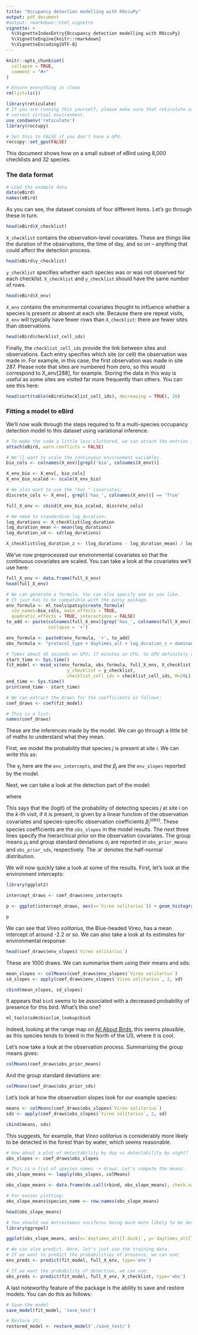 ```yaml
---
title: "Occupancy detection modelling with ROccuPy"
output: pdf_document
#output: rmarkdown::html_vignette
vignette: >
  %\VignetteIndexEntry{Occupancy detection modelling with ROccuPy}
  %\VignetteEngine{knitr::rmarkdown}
  %\VignetteEncoding{UTF-8}
---
```


```r
knitr::opts_chunk$set(
  collapse = TRUE,
  comment = "#>"
)
```

```r
# Ensure everything is clean
rm(list=ls())

library(reticulate)
# If you are running this yourself, please make sure that reticulate uses the 
# correct virtual environment.
use_condaenv('reticulate')
library(roccupy)

```

```r
# Set this to FALSE if you don't have a GPU.
roccupy::set_gpu(FALSE)
```

This document shows how on a small subset of eBird using 8,000 checklists and 32 species.

### The data format

```r
# Load the example data
data(eBird)
names(eBird)
```

As you can see, the dataset consists of four different items. Let's go through these in turn.

```r
head(eBird$X_checklist)
```
`X_checklist` contains the observation-level covariates. These are things like the duration of the observations, the time of day, and so on -- anything that could affect the detection process.

```r
head(eBird$y_checklist)
```
`y_checklist` specifies whether each species was or was not observed for each checklist. `X_checklist` and `y_checklist` should have the same number of rows.

```r
head(eBird$X_env)
```
`X_env` contains the environmental covariates thought to influence whether a species is present or absent at each site. Because there are repeat visits, `X_env` will typically have fewer rows than `X_checklist`: there are fewer sites than observations.

```r
head(eBird$checklist_cell_ids)
```
Finally, the `checklist_cell_ids` provide the link between sites and observations. Each entry specifies which site (or cell) the observation was made in. For example, in this case, the first observation was made in site 287. Please note that sites are numbered from zero, so this would correspond to X_env[288], for example. Storing the data in this way is useful as some sites are visited far more frequently than others. You can see this here:

```r
head(sort(table(eBird$checklist_cell_ids), decreasing = TRUE), 20)
```

### Fitting a model to eBird

We'll now walk through the steps required to fit a multi-species occupancy detection model to this dataset using variational inference.

```r
# To make the code a little less cluttered, we can attach the entries in "eBird":
attach(eBird, warn.conflicts = FALSE)

# We'll want to scale the continuous environment variables.
bio_cols <- colnames(X_env)[grepl('bio', colnames(X_env))]

X_env_bio <- X_env[, bio_cols]
X_env_bio_scaled <- scale(X_env_bio)

# We also want to use the "has_" covariates:
discrete_cols <- X_env[, grepl('has_', colnames(X_env))] == 'True'

full_X_env <- cbind(X_env_bio_scaled, discrete_cols)
```

```r
# We need to standardise log_duration:
log_durations <- X_checklist$log_duration
log_duration_mean <- mean(log_durations)
log_duration_sd <- sd(log_durations)

X_checklist$log_duration_z <- (log_durations - log_duration_mean) / log_duration_sd
```

We've now preprocessed our environmental covariates so that the continuous covariates are scaled. You can take a look at the covariates we'll use here:

```r
full_X_env <- data.frame(full_X_env)
head(full_X_env)
```

```r
# We can generate a formula. You can also specify one as you like.
# It just has to be compatible with the patsy package.
env_formula <- ml_tools$patsy$create_formula(
  cov_names=bio_cols, main_effects = TRUE,  
  quadratic_effects = TRUE, interactions = FALSE)
to_add <- paste(colnames(full_X_env)[grep('has_', colnames(full_X_env))], 
                collapse = '+')

env_formula <- paste0(env_formula, '+', to_add)
obs_formula <- "protocol_type + daytimes_alt + log_duration_z + dominant_land_cover"
```

```r
# Takes about 45 seconds on GPU; 17 minutes on CPU. So GPU definitely recommended!
start_time <- Sys.time()
fit_model <- msod_vi(env_formula, obs_formula, full_X_env, X_checklist, 
                       y_checklist = y_checklist,
                       checklist_cell_ids = checklist_cell_ids, M=20L)
end_time <- Sys.time()
print(end_time - start_time)
```
```r
# We can extract the draws for the coefficients as follows:
coef_draws <- coef(fit_model)

# This is a list:
names(coef_draws)
```

These are the inferences made by the model. We can go through a little bit of maths to understand what they mean.

First, we model the probability that species $j$ is present at site $i$. We can write this as:

\begin{align}
y_{ij} \sim \textrm{Bern}(\Psi_{ij}), \\
  \textrm{logit}(\Psi_{ij}) = {x}_i^\intercal {\beta}_j + \gamma_j, \\
  {\beta_j} \stackrel{iid}{\sim} \mathcal{N}(0, I), \\
  \gamma_j \stackrel{iid}{\sim} \mathcal{N}(0, 10^2).
\end{align}

The $\gamma_j$ here are the `env_intercepts`, and the $\beta_j$ are the `env_slopes` reported by the model. 

Next, we can take a look at the detection part of the model:

\begin{align}
  p(s_{ijk} = 1 \mid y_{ij} = 1) &= p_{ijk}, \\
  \textrm{logit}(p_{ijk}) &= {x}_{ik}^{(obs)\intercal} {\beta}^{(obs)}_j,
\end{align}

where

\begin{align}
  \beta_{jl}^{(obs)} &\stackrel{iid}{\sim} \mathcal{N}(\mu_l, \sigma_l^2), \\
  \mu_l &\stackrel{iid}{\sim} \mathcal{N}(0, 1), \\
  \sigma_l &\stackrel{iid}{\sim} \mathcal{H}(1).
\end{align}

This says that the (logit) of the probability of detecting species $j$ at site $i$ on the $k$-th visit, if it is present, is given by a linear function of the observation covariates and species-specific observation coefficients $\beta_j^{(obs)}$. These species coefficients are the `obs_slopes` in the model results. The next three lines specify the hierarchical prior on the observation covariates. The group means $\mu_l$ and group standard deviations $\sigma_l$ are reported in `obs_prior_means` and `obs_prior_sds`, respectively. The $\mathcal{H}$ denotes the half-normal distribution.

We will now quickly take a look at some of the results. First, let's look at the environment intercepts:

```r
library(ggplot2)

intercept_draws <- coef_draws$env_intercepts

p <- ggplot(intercept_draws, aes(x=`Vireo solitarius`)) + geom_histogram() + theme_classic()

p
```

We can see that _Vireo solitarius_, the Blue-headed Vireo, has a mean intercept of around -2.2 or so. We can also take a look at its estimates for environmental response:

```r
head(coef_draws$env_slopes$`Vireo solitarius`)
```
These are 1000 draws. We can summarise them using their means and sds:

```r
mean_slopes <- colMeans(coef_draws$env_slopes$`Vireo solitarius`)
sd_slopes <- apply(coef_draws$env_slopes$`Vireo solitarius`, 2, sd)

cbind(mean_slopes, sd_slopes)
```

It appears that `bio5` seems to be associated with a decreased probability of presence for this bird. What's this one?

```r
ml_tools$sdm$bioclim_lookup$bio5
```

Indeed, looking at the range map on [All About Birds](https://www.allaboutbirds.org/guide/Blue-headed_Vireo/maps-range), this seems plausible, as this species tends to breed in the North of the US, where it is cool.

Let's now take a look at the observation process. Summarising the group means gives:

```r
colMeans(coef_draws$obs_prior_means)
```

And the group standard deviations are:

```r
colMeans(coef_draws$obs_prior_sds)
```

Let's look at how the observation slopes look for our example species:

```r
means <- colMeans(coef_draws$obs_slopes$`Vireo solitarius`)
sds <- apply(coef_draws$obs_slopes$`Vireo solitarius`, 2, sd)

cbind(means, sds)
```
This suggests, for example, that _Vireo solitarius_ is considerably more likely to be detected in the forest than by water, which seems reasonable.

```r
# How about a plot of detectability by day vs detectability by night?
obs_slopes <- coef_draws$obs_slopes

# This is a list of species names -> draws. Let's compute the means.
obs_slope_means <- lapply(obs_slopes, colMeans)

obs_slope_means <- data.frame(do.call(rbind, obs_slope_means), check.names = FALSE)

# For easier plotting:
obs_slope_means$species_name <- row.names(obs_slope_means)

head(obs_slope_means)
```
```r
# You should see Antrostomus vociferus being much more likely to be detected at dusk than at dawn (the reference)
library(ggrepel)

ggplot(obs_slope_means, aes(x=`daytimes_alt[T.dusk]`, y=`daytimes_alt[T.early-morning]`, label=species_name)) + geom_point() + geom_text_repel() + theme_classic()
```

```r
# We can also predict. Here, let's just use the training data.
# If we want to predict the probabilities of presence, we can use:
env_preds <- predict(fit_model, full_X_env, type='env')
```

```r
# If we want the probability of detection, we can use:
obs_preds <- predict(fit_model, full_X_env, X_checklist, type='obs')
```

A last noteworthy feature of the package is the ability to save and restore models. You can do this as follows:

```r
# Save the model
save_model(fit_model, 'save_test')
```
```r
# Restore it:
restored_model <- restore_model('./save_test/')
```